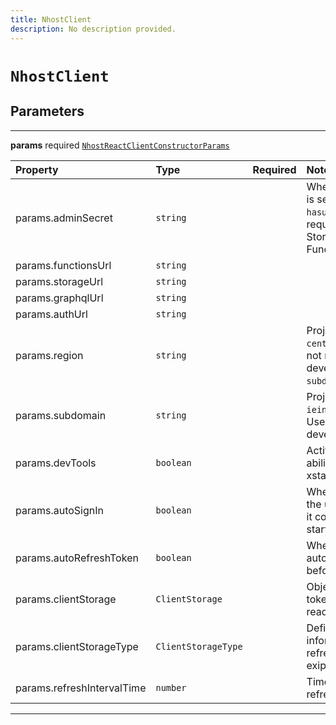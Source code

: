 ```yaml
---
title: NhostClient
description: No description provided.
---
```


# `NhostClient`

## Parameters

---

**<span className="parameter-name">params</span>** <span className="optional-status">required</span> [`NhostReactClientConstructorParams`](/reference/react/types/nhost-react-client-constructor-params)

| Property                                                                                               | Type                           | Required | Notes                                                                                                                                    |
| :----------------------------------------------------------------------------------------------------- | :----------------------------- | :------: | :--------------------------------------------------------------------------------------------------------------------------------------- |
| <span className="parameter-name"><span className="light-grey">params.</span>adminSecret</span>         | <code>string</code>            |          | When set, the admin secret is sent as a header, `x-hasura-admin-secret`, for all requests to GraphQL, Storage, and Serverless Functions. |
| <span className="parameter-name"><span className="light-grey">params.</span>functionsUrl</span>        | <code>string</code>            |          |                                                                                                                                          |
| <span className="parameter-name"><span className="light-grey">params.</span>storageUrl</span>          | <code>string</code>            |          |                                                                                                                                          |
| <span className="parameter-name"><span className="light-grey">params.</span>graphqlUrl</span>          | <code>string</code>            |          |                                                                                                                                          |
| <span className="parameter-name"><span className="light-grey">params.</span>authUrl</span>             | <code>string</code>            |          |                                                                                                                                          |
| <span className="parameter-name"><span className="light-grey">params.</span>region</span>              | <code>string</code>            |          | Project region (e.g. `eu-central-1`) Project region is not required during local development (when `subdomain` is `localhost`)           |
| <span className="parameter-name"><span className="light-grey">params.</span>subdomain</span>           | <code>string</code>            |          | Project subdomain (e.g. `ieingiwnginwnfnegqwvdqwdwq`) Use `localhost` during local development                                           |
| <span className="parameter-name"><span className="light-grey">params.</span>devTools</span>            | <code>boolean</code>           |          | Activate devTools e.g. the ability to connect to the xstate inspector                                                                    |
| <span className="parameter-name"><span className="light-grey">params.</span>autoSignIn</span>          | <code>boolean</code>           |          | When set to true, will parse the url on startup to check if it contains a refresh token to start the session with                        |
| <span className="parameter-name"><span className="light-grey">params.</span>autoRefreshToken</span>    | <code>boolean</code>           |          | When set to true, will automatically refresh token before it expires                                                                     |
| <span className="parameter-name"><span className="light-grey">params.</span>clientStorage</span>       | <code>ClientStorage</code>     |          | Object where the refresh token will be persisted and read locally.                                                                       |
| <span className="parameter-name"><span className="light-grey">params.</span>clientStorageType</span>   | <code>ClientStorageType</code> |          | Define a way to get information about the refresh token and its exipration date.                                                         |
| <span className="parameter-name"><span className="light-grey">params.</span>refreshIntervalTime</span> | <code>number</code>            |          | Time interval until token refreshes, in seconds                                                                                          |

---
